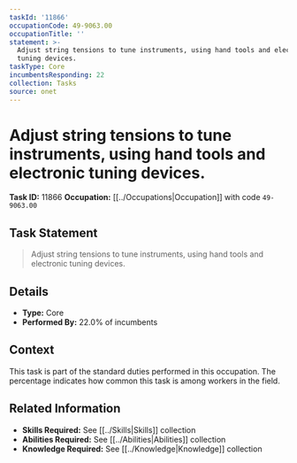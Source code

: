 ```yaml
---
taskId: '11866'
occupationCode: 49-9063.00
occupationTitle: ''
statement: >-
  Adjust string tensions to tune instruments, using hand tools and electronic
  tuning devices.
taskType: Core
incumbentsResponding: 22
collection: Tasks
source: onet
---
```

# Adjust string tensions to tune instruments, using hand tools and electronic tuning devices.

**Task ID:** 11866
**Occupation:** [[../Occupations|Occupation]] with code `49-9063.00`

## Task Statement

> Adjust string tensions to tune instruments, using hand tools and electronic tuning devices.

## Details

- **Type:** Core
- **Performed By:** 22.0% of incumbents

## Context

This task is part of the standard duties performed in this occupation. The percentage indicates how common this task is among workers in the field.

## Related Information

- **Skills Required:** See [[../Skills|Skills]] collection
- **Abilities Required:** See [[../Abilities|Abilities]] collection
- **Knowledge Required:** See [[../Knowledge|Knowledge]] collection
